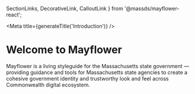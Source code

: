   SectionLinks, DecorativeLink, CalloutLink
} from '@massds/mayflower-react';




<Meta title={generateTitle('Introduction')} />

# Welcome to Mayflower

Mayflower is a living styleguide for the Massachusetts state government — providing guidance and tools for Massachusetts state agencies to create a cohesive government identity and trustworthy look and feel across Commonwealth digital ecosystem.

<div className="row ma__row--three-up">
  <div className="col-md">
    <SectionLinks
      title={{
        text: 'Design Principles'
      }}
      description="This is a group of links"
      index={0}
    >
      <DecorativeLink text="Brand Pillars" href="" />
      <DecorativeLink text="Design Guidelines" href="" />
    </SectionLinks>
  </div>
  <div className="col-md">
    <SectionLinks
      title={{
        text: 'Design Tokens'
      }}
      description="This is a group of links"
      index={1}
      >
      <DecorativeLink text="Colors" href="" />
      <DecorativeLink text="Typography" href="" />
      <DecorativeLink text="Logo" href="" />
      <DecorativeLink text="Icons" href="" />
    </SectionLinks>
  </div>
  <div className="col-md">
    <SectionLinks
      title={{
        text: 'Brand Touch Points'
      }}
      description="This is a group of links"
      index={2}
      >
      <DecorativeLink text="Branding Components" href="" />
      <DecorativeLink text="Base Elements" href="" />
    </SectionLinks>
  </div>
</div>
